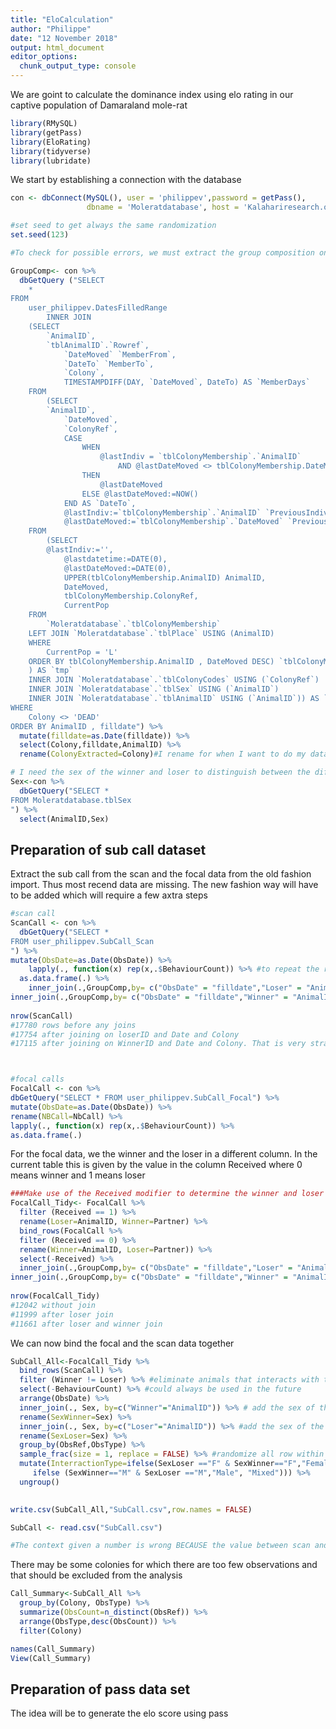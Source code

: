 ```yaml
---
title: "EloCalculation"
author: "Philippe"
date: "12 November 2018"
output: html_document
editor_options: 
  chunk_output_type: console
---
```



We are goint to calculate the dominance index using elo rating in our captive population of Damaraland mole-rat 

```r
library(RMySQL)
library(getPass)
library(EloRating)
library(tidyverse)
library(lubridate)
```

We start by establishing a connection with the database
```r
con <- dbConnect(MySQL(), user = 'philippev',password = getPass(),  
                 dbname = 'Moleratdatabase', host = 'Kalahariresearch.org')

#set seed to get always the same randomization
set.seed(123)
```



```r

#To check for possible errors, we must extract the group composition on every day of obervation. At the moment this is exctracted using the GroupComp query done by Tim Vink but which could be made much easier with the use of lead and lag function.

GroupComp<- con %>%
  dbGetQuery ("SELECT 
    *
FROM
    user_philippev.DatesFilledRange
        INNER JOIN
    (SELECT 
        `AnimalID`,
        `tblAnimalID`.`Rowref`,
            `DateMoved` `MemberFrom`,
            `DateTo` `MemberTo`,
            `Colony`,
            TIMESTAMPDIFF(DAY, `DateMoved`, DateTo) AS `MemberDays`
    FROM
        (SELECT 
        `AnimalID`,
            `DateMoved`,
            `ColonyRef`,
            CASE
                WHEN
                    @lastIndiv = `tblColonyMembership`.`AnimalID`
                        AND @lastDateMoved <> tblColonyMembership.DateMoved
                THEN
                    @lastDateMoved
                ELSE @lastDateMoved:=NOW()
            END AS `DateTo`,
            @lastIndiv:=`tblColonyMembership`.`AnimalID` `PreviousIndivid`,
            @lastDateMoved:=`tblColonyMembership`.`DateMoved` `PreviousDateMoved`
    FROM
        (SELECT 
        @lastIndiv:='',
            @lastdatetime:=DATE(0),
            @lastDateMoved:=DATE(0),
            UPPER(tblColonyMembership.AnimalID) AnimalID,
            DateMoved,
            tblColonyMembership.ColonyRef,
            CurrentPop
    FROM
        `Moleratdatabase`.`tblColonyMembership`
    LEFT JOIN `Moleratdatabase`.`tblPlace` USING (AnimalID)
    WHERE
        CurrentPop = 'L'
    ORDER BY tblColonyMembership.AnimalID , DateMoved DESC) `tblColonyMembership`
    ) AS `tmp`
    INNER JOIN `Moleratdatabase`.`tblColonyCodes` USING (`ColonyRef`)
    INNER JOIN `Moleratdatabase`.`tblSex` USING (`AnimalID`)
    INNER JOIN `Moleratdatabase`.`tblAnimalID` USING (`AnimalID`)) AS `betweenqry` ON filldate BETWEEN betweenqry.MemberFrom AND betweenqry.MemberTo - INTERVAL 1 DAY 
WHERE
    Colony <> 'DEAD'
ORDER BY AnimalID , filldate") %>% 
  mutate(filldate=as.Date(filldate)) %>% 
  select(Colony,filldate,AnimalID) %>% 
  rename(ColonyExtracted=Colony)#I rename for when I want to do my datacheck later on and see whether the colony name from observation is the same than the one extracted from Group comp

# I need the sex of the winner and loser to distinguish between the different type of interactions
Sex<-con %>% 
  dbGetQuery("SELECT *
FROM Moleratdatabase.tblSex
") %>% 
  select(AnimalID,Sex)

```


## Preparation of sub call dataset 

Extract the sub call from the scan and the focal data from the old fashion import. Thus most recend data are missing. The new fashion way will have to be added which will require a few axtra steps
```r

#scan call
ScanCall <- con %>%
  dbGetQuery("SELECT *
FROM user_philippev.SubCall_Scan
") %>% 
mutate(ObsDate=as.Date(ObsDate)) %>% 
    lapply(., function(x) rep(x,.$BehaviourCount)) %>% #to repeat the rows for interactions that have happened several times
  as.data.frame(.) %>% 
    inner_join(.,GroupComp,by= c("ObsDate" = "filldate","Loser" = "AnimalID","Colony"="ColonyExtracted" )) %>% #this is to exclude rows where recorded loser were not part of the correct group, this include the the exclusion of unknown. The best would be to exclude unknown separately, then check when colony <> colony extracted
inner_join(.,GroupComp,by= c("ObsDate" = "filldate","Winner" = "AnimalID","Colony"="ColonyExtracted" ))  #this is to exclude rows where recorded winner were not part of the correct group, this include the the exclusion of unknown
  
nrow(ScanCall)
#17780 rows before any joins 
#17754 after joining on loserID and Date and Colony
#17115 after joining on WinnerID and Date and Colony. That is very strange why I lose so many rows there. I lose a lot of rows because many winners are unknown. 



#focal calls
FocalCall <- con %>%
dbGetQuery("SELECT * FROM user_philippev.SubCall_Focal") %>% 
mutate(ObsDate=as.Date(ObsDate)) %>% 
rename(NBCall=NbCall) %>% 
lapply(., function(x) rep(x,.$BehaviourCount)) %>% 
as.data.frame(.)

```


For the focal data, we the winner and the loser in a different column. In the current table this is given by the value in the column Received where 0 means winner and 1 means loser

```r

###Make use of the Received modifier to determine the winner and loser of each interaction and put the focal data in a format that it can be joined to scan data 
FocalCall_Tidy<- FocalCall %>% 
  filter (Received == 1) %>% 
  rename(Loser=AnimalID, Winner=Partner) %>% 
  bind_rows(FocalCall %>% 
  filter (Received == 0) %>% 
  rename(Winner=AnimalID, Loser=Partner)) %>% 
  select(-Received) %>% 
  inner_join(.,GroupComp,by= c("ObsDate" = "filldate","Loser" = "AnimalID","Colony"="ColonyExtracted" )) %>% #this is to exclude rows where recorded loser were not part of the correct group, this include the the exclusion of unknown. The best would be to exclude unknown separately, then check when colony <> colony extracted
inner_join(.,GroupComp,by= c("ObsDate" = "filldate","Winner" = "AnimalID","Colony"="ColonyExtracted" ))  #this is to exclude rows where recorded winner were not part of the correct group, this include the the exclusion of unknown
  
nrow(FocalCall_Tidy)
#12042 without join
#11999 after loser join 
#11661 after loser and winner join 
```


We can now bind the focal and the scan data together
```r
SubCall_All<-FocalCall_Tidy %>% 
  bind_rows(ScanCall) %>% 
  filter (Winner != Loser) %>% #eliminate animals that interacts with themselves
  select(-BehaviourCount) %>% #could always be used in the future
  arrange(ObsDate) %>% 
  inner_join(., Sex, by=c("Winner"="AnimalID")) %>% # add the sex of the winner
  rename(SexWinner=Sex) %>% 
  inner_join(., Sex, by=c("Loser"="AnimalID")) %>% #add the sex of the loser
  rename(SexLoser=Sex) %>% 
  group_by(ObsRef,ObsType) %>%
  sample_frac(size = 1, replace = FALSE) %>% #randomize all row within each observation per type of observation
  mutate(InterractionType=ifelse(SexLoser =="F" & SexWinner=="F","Female",
     ifelse (SexWinner=="M" & SexLoser =="M","Male", "Mixed"))) %>% 
  ungroup()
  

write.csv(SubCall_All,"SubCall.csv",row.names = FALSE)

SubCall <- read.csv("SubCall.csv")

#The context given a number is wrong BECAUSE the value between scan and focal are not corresponding. Thus I would beed to bering the text. But for now it has no importance

```

There may be some colonies for which there are too few observations and that should be excluded from the analysis

```r
Call_Summary<-SubCall_All %>% 
  group_by(Colony, ObsType) %>% 
  summarize(ObsCount=n_distinct(ObsRef)) %>% 
  arrange(ObsType,desc(ObsCount)) %>% 
  filter(Colony)

names(Call_Summary)
View(Call_Summary)

```






## Preparation of pass data set 
The idea will be to generate the elo score using pass 


